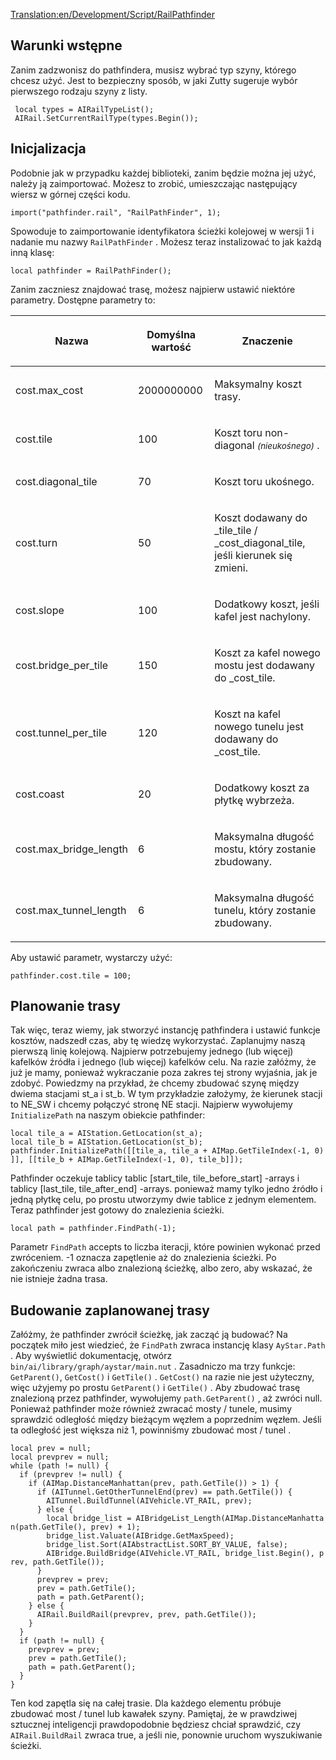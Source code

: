 [[Translation:en/Development/Script/RailPathfinder]]


<!--{{NoAI}}-->{{pl/Development/Script/NoAI}}
== Warunki wstępne ==
Zanim zadzwonisz do pathfindera, musisz wybrać typ szyny, którego chcesz użyć. Jest to bezpieczny sposób, w jaki Zutty sugeruje wybór pierwszego rodzaju szyny z listy.

  local types = AIRailTypeList();
  AIRail.SetCurrentRailType(types.Begin());

== Inicjalizacja ==

Podobnie jak w przypadku każdej biblioteki, zanim będzie można jej użyć, należy ją zaimportować. Możesz to zrobić, umieszczając następujący wiersz w górnej części kodu.

 import("pathfinder.rail", "RailPathFinder", 1);

Spowoduje to zaimportowanie identyfikatora ścieżki kolejowej w wersji 1 i nadanie mu nazwy <code>RailPathFinder</code> . Możesz teraz instalizować to jak każdą inną klasę:

 local pathfinder = RailPathFinder();

Zanim zaczniesz znajdować trasę, możesz najpierw ustawić niektóre parametry. Dostępne parametry to:

{| class="wikitable"
|-
! Nazwa
! Domyślna wartość
! Znaczenie
|-
| cost.max_cost
| 2000000000
| Maksymalny koszt trasy.
|-
| cost.tile
| 100
| Koszt toru non-diagonal <small>''(nieukośnego)''</small> .
|-
| cost.diagonal_tile
| 70
| Koszt toru ukośnego.
|-
| cost.turn
| 50
| Koszt dodawany do _tile_tile / _cost_diagonal_tile, jeśli kierunek się zmieni.
|-
| cost.slope
| 100
| Dodatkowy koszt, jeśli kafel jest nachylony.
|-
| cost.bridge_per_tile
| 150
| Koszt za kafel nowego mostu jest dodawany do _cost_tile.
|-
| cost.tunnel_per_tile
| 120
| Koszt na kafel nowego tunelu jest dodawany do _cost_tile.
|-
| cost.coast
| 20
| Dodatkowy koszt za płytkę wybrzeża.
|-
| cost.max_bridge_length
| 6
| Maksymalna długość mostu, który zostanie zbudowany.
|-
| cost.max_tunnel_length
| 6
| Maksymalna długość tunelu, który zostanie zbudowany.
|}

Aby ustawić parametr, wystarczy użyć:

 pathfinder.cost.tile = 100;

== Planowanie trasy ==

Tak więc, teraz wiemy, jak stworzyć instancję pathfindera i ustawić funkcje kosztów, nadszedł czas, aby tę wiedzę wykorzystać. Zaplanujmy naszą pierwszą linię kolejową. Najpierw potrzebujemy jednego (lub więcej) kafelków źródła i jednego (lub więcej) kafelków celu. Na razie załóżmy, że już je mamy, ponieważ wykraczanie poza zakres tej strony wyjaśnia, jak je zdobyć. Powiedzmy na przykład, że chcemy zbudować szynę między dwiema stacjami st_a i st_b. W tym przykładzie założymy, że kierunek stacji to NE_SW i chcemy połączyć stronę NE stacji. Najpierw wywołujemy <code>InitializePath</code> na naszym obiekcie pathfinder:

 local tile_a = AIStation.GetLocation(st_a);
 local tile_b = AIStation.GetLocation(st_b);
 pathfinder.InitializePath(<nowiki>[[tile_a, tile_a + AIMap.GetTileIndex(-1, 0)]], [[tile_b + AIMap.GetTileIndex(-1, 0), tile_b]]</nowiki>);

Pathfinder oczekuje tablicy tablic [start_tile, tile_before_start] -arrays i tablicy [last_tile, tile_after_end] -arrays. ponieważ mamy tylko jedno źródło i jedną płytkę celu, po prostu utworzymy dwie tablice z jednym elementem. Teraz pathfinder jest gotowy do znalezienia ścieżki.

 local path = pathfinder.FindPath(-1);

Parametr <code>FindPath</code> accepts to liczba iteracji, które powinien wykonać przed zwróceniem. -1 oznacza zapętlenie aż do znalezienia ścieżki. Po zakończeniu zwraca albo znalezioną ścieżkę, albo zero, aby wskazać, że nie istnieje żadna trasa.

== Budowanie zaplanowanej trasy ==

Załóżmy, że pathfinder zwrócił ścieżkę, jak zacząć ją budować? Na początek miło jest wiedzieć, że <code>FindPath</code> zwraca instancję klasy <code>AyStar.Path</code> . Aby wyświetlić dokumentację, otwórz <code>bin/ai/library/graph/aystar/main.nut</code> . Zasadniczo ma trzy funkcje:  <code>GetParent()</code>, <code>GetCost()</code> i <code>GetTile()</code> . <code>GetCost()</code> na razie nie jest użyteczny, więc użyjemy po prostu <code>GetParent()</code> i <code>GetTile()</code> . Aby zbudować trasę znalezioną przez pathfinder, wywołujemy <code>path.GetParent()</code>  , aż zwróci null. Ponieważ pathfinder może również zwracać mosty / tunele, musimy sprawdzić odległość między bieżącym węzłem a poprzednim węzłem. Jeśli ta odległość jest większa niż 1, powinniśmy zbudować most / tunel .

 local prev = null;
 local prevprev = null;
 while (path != null) {
   if (prevprev != null) {
     if (AIMap.DistanceManhattan(prev, path.GetTile()) > 1) {
       if (AITunnel.GetOtherTunnelEnd(prev) == path.GetTile()) {
         AITunnel.BuildTunnel(AIVehicle.VT_RAIL, prev);
       } else {
         local bridge_list = AIBridgeList_Length(AIMap.DistanceManhattan(path.GetTile(), prev) + 1);
         bridge_list.Valuate(AIBridge.GetMaxSpeed);
         bridge_list.Sort(AIAbstractList.SORT_BY_VALUE, false);
         AIBridge.BuildBridge(AIVehicle.VT_RAIL, bridge_list.Begin(), prev, path.GetTile());
       }
       prevprev = prev;
       prev = path.GetTile();
       path = path.GetParent();
     } else {
       AIRail.BuildRail(prevprev, prev, path.GetTile());
     }
   }
   if (path != null) {
     prevprev = prev;
     prev = path.GetTile();
     path = path.GetParent();
   }
 }

Ten kod zapętla się na całej trasie. Dla każdego elementu próbuje zbudować most / tunel lub kawałek szyny. Pamiętaj, że w prawdziwej sztucznej inteligencji prawdopodobnie będziesz chciał sprawdzić, czy <code>AIRail.BuildRail</code> zwraca true, a jeśli nie, ponownie uruchom wyszukiwanie ścieżki.